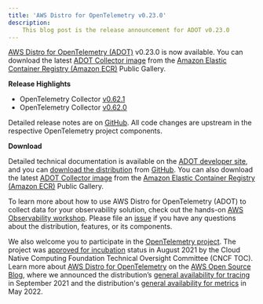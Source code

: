 ```yaml
---
title: 'AWS Distro for OpenTelemetry v0.23.0'
description:
    This blog post is the release announcement for ADOT v0.23.0
---
```



<SectionSeparator />

[AWS Distro for OpenTelemetry (ADOT)](https://aws-otel.github.io/) v0.23.0 is now available.
You can download the latest [ADOT Collector image](https://gallery.ecr.aws/aws-observability/aws-otel-collector) from the 
[Amazon Elastic Container Registry (Amazon ECR)](https://aws.amazon.com/ecr/) Public Gallery.

<SectionSeparator />

**Release Highlights**

* OpenTelemetry Collector [v0.62.1](https://github.com/open-telemetry/opentelemetry-collector/releases/tag/v0.62.1)
* OpenTelemetry Collector [v0.62.0](https://github.com/open-telemetry/opentelemetry-collector/releases/tag/v0.62.0)

Detailed release notes are on [GitHub](https://github.com/aws-observability/aws-otel-collector/releases). 
All code changes are upstream in the respective OpenTelemetry project components.

**Download**

Detailed technical documentation is available on the [ADOT developer site](https://aws-otel.github.io/), 
and you can [download the distribution](https://aws-otel.github.io/download) from 
[GitHub](https://github.com/aws-observability/aws-otel-collector/releases/tag/v0.23.0).
You can also download the latest [ADOT Collector image](https://gallery.ecr.aws/aws-observability/aws-otel-collector) 
from the [Amazon Elastic Container Registry (Amazon ECR)](https://aws.amazon.com/ecr/) Public Gallery.

To learn more about how to use AWS Distro for OpenTelemetry (ADOT) to collect data for your observability solution, 
check out the hands-on [AWS Observability workshop](https://observability.workshop.aws/en/adot.html). 
Please file an [issue](https://github.com/aws-observability/aws-otel-community/issues) if you have any 
questions about the distribution, features, or its components.

We also welcome you to participate in the [OpenTelemetry project](https://github.com/open-telemetry). 
The project was [approved for incubation](https://www.cncf.io/blog/2021/08/26/opentelemetry-becomes-a-cncf-incubating-project/) status 
in August 2021 by the Cloud Native Computing Foundation Technical Oversight Committee (CNCF TOC). Learn more about
[AWS Distro for OpenTelemetry](https://aws.amazon.com/blogs/opensource/category/management-tools/aws-distro-for-opentelemetry/) on the 
[AWS Open Source Blog](https://aws.amazon.com/blogs/opensource/category/management-tools/aws-distro-for-opentelemetry/), where we announced 
the distribution’s [general availability for tracing](https://aws.amazon.com/blogs/opensource/aws-distro-for-opentelemetry-is-now-ga-for-tracing/) in September 2021 
and the distribution's [general availability for metrics](https://aws.amazon.com/blogs/opensource/aws-distro-for-opentelemetry-is-now-generally-available-for-metrics/) in May 2022.